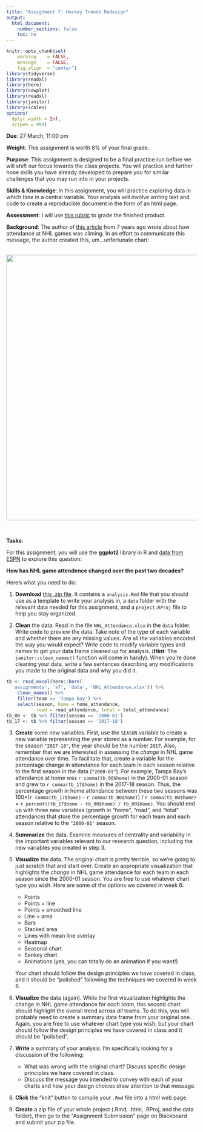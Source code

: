 ```yaml
---
title: "Assignment 7: Hockey Trends Redesign"
output:
  html_document:
    number_sections: false
    toc: no
---
```


```r
knitr::opts_chunk$set(
    warning    = FALSE,
    message    = FALSE,
    fig.align  = "center")
library(tidyverse)
library(readxl)
library(here)
library(cowplot)
library(readxl)
library(janitor)
library(scales)
options(
  dplyr.width = Inf,
  scipen = 999)
```

**Due**: 27 March, 11:00 pm

**Weight**: This assignment is worth 8% of your final grade.

**Purpose**: This assignment is designed to be a final practice run before we will shift our focus towards the class projects. You will practice and further hone skills you have already developed to prepare you for similar challenges that you may run into in your projects.

**Skills & Knowledge**: In this assignment, you will practice exploring data in which _time_ in a central variable. Your analysis will involve writing text and code to create a reproducible document in the form of an html page.

**Assessment**: I will use [this rubric](assignments/a7/a7-rubric.pdf) to grade the finished product.

**Background**: The author of [this article](https://nhltoseattle.com/2013/02/10/nhl-attendance-through-feb-9th/) from 7 years ago wrote about how attendance at NHL games was climing. In an effort to communicate this message, the author created this, um...unfortunate chart:

<center>
<br>
<img src="assignments/a7/nhl-attendance-thru-feb-9th.png" width="700">
</center>
<br>

**Tasks**:

For this assignment, you will use the **ggplot2** library in R and [data from ESPN](http://www.espn.com/nhl/attendance/_/year/2018) to explore this question:

**How has NHL game attendence changed over the past two decades?**

Here's what you need to do:

1. **Download** [this .zip file](assignments/a7/a7-template.zip). It contains a `analysis.Rmd` file that you should use as a template to write your analysis in, a `data` folder with the relevant data needed for this assignment, and a `project.RProj` file to help you stay organized.

2. **Clean** the data. Read in the file `NHL_Attendance.xlsx` in the `data` folder. Write code to preview the data. Take note of the type of each variable and whether there are any missing values. Are all the variables encoded the way you would expect? Write code to modify variable types and names to get your data frame cleaned up for analysis. (**Hint**: The `janitor::clean_names()` function will come in handy). When you're done cleaning your data, write a few sentences describing any modifications you made to the original data and why you did it.

```r
tb <- read_excel(here::here(
  'assignments', 'a7', 'data', 'NHL_Attendance.xlsx')) %>%
    clean_names() %>%
    filter(team == 'Tampa Bay') %>%
    select(season, home = home_attendance,
           road = road_attendance, total = total_attendance)
tb_00 <- tb %>% filter(season == '2000-01')
tb_17 <- tb %>% filter(season == '2017-18')
```

3. **Create** some new variables. First, use the `SEASON` variable to create a new variable representing the year stored as a number. For example, for the season `"2017-18"`, the year should be the number `2017`. Also, remember that we are interested in assessing the _change_ in NHL game attendance over time. To facilitate that, create a variable for the percentage change in attendance for each team in each season relative to the first season in the data (`"2000-01"`). For example, Tampa Bay's attendance at home was `r comma(tb_00$home)` in the 2000-01 season and grew to `r comma(tb_17$home)` in the 2017-18 season. Thus, the percentage growth in home attendance between these two seasons was 100*(`r comma(tb_17$home)` - `r comma(tb_00$home)`) / `r comma(tb_00$home)` = `r percent((tb_17$home - tb_00$home) / tb_00$home)`. You should end up with three new variables (growth in "home", "road", and "total" attendance) that store the percentage growth for each team and each season relative to the `"2000-01"` season.

4. **Summarize** the data. Examine measures of centrality and variability in the important variables relevant to our research question, including the new variables you created in step 3.

5. **Visualize** the data. The original chart is pretty terrible, so we're going to just scratch that and start over. Create an appropriate visualization that highlights the _change_ in NHL game attendance for each team in each season since the 2000-01 season. You are free to use whatever chart type you wish. Here are some of the options we covered in week 6:

    - Points
    - Points + line
    - Points + smoothed line
    - Line + area
    - Bars
    - Stacked area
    - Lines with mean line overlay
    - Heatmap
    - Seasonal chart
    - Sankey chart
    - Animations (yes, you can totally do an animation if you want!)

    Your chart should follow the design principles we have covered in class, and it should be "polished" following the techniques we covered in week 8.

6. **Visualize** the data (again). While the first visualization highlights the change in NHL game attendance for _each team_, this second chart should highlight the overall trend across _all_ teams. To do this, you will probably need to create a summary data frame from your original one. Again, you are free to use whatever chart type you wish, but your chart should follow the design principles we have covered in class and it should be "polished".

7. **Write** a summary of your analysis. I'm specifically looking for a discussion of the following:

    - What was wrong with the original chart? Discuss specific design principles we have covered in class.
    - Discuss the message you intended to convey with each of your charts and how your design choices draw attention to that message.

8. **Click** the "knit" button to compile your `.Rmd` file into a html web page.

9. **Create** a zip file of your whole project (.Rmd, .html, .RProj, and the data folder), then go to the "Assignment Submission" page on Blackboard and submit your zip file.
